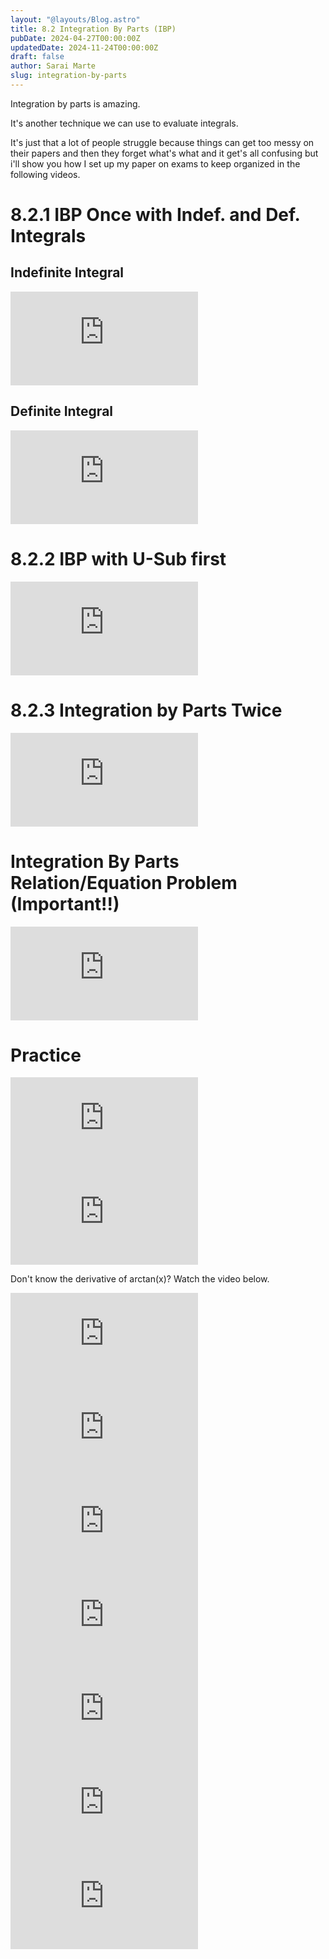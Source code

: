```yaml
---
layout: "@layouts/Blog.astro"
title: 8.2 Integration By Parts (IBP)
pubDate: 2024-04-27T00:00:00Z
updatedDate: 2024-11-24T00:00:00Z
draft: false
author: Sarai Marte
slug: integration-by-parts
---
```


Integration by parts is amazing.

It's another technique we can use to evaluate integrals. 

It's just that a lot of people struggle because things can get too messy on their papers and then they forget what's what and it get's all confusing but i'll show you how I set up my paper on exams to keep organized in the following videos. 

# 8.2.1 IBP Once  with Indef. and Def. Integrals

## Indefinite Integral 

<iframe src="https://www.youtube.com/embed/M1RolHxBNl8?si=NLaJupGzrU6LcomR" title="YouTube video player" frameborder="0" allow="accelerometer; autoplay; clipboard-write; encrypted-media; gyroscope; picture-in-picture; web-share" referrerpolicy="strict-origin-when-cross-origin" allowfullscreen></iframe>

## Definite Integral 

<iframe src="https://www.youtube.com/embed/sfiwErP5Jn0?si=zw6LJ2M7eIFE01A3" title="YouTube video player" frameborder="0" allow="accelerometer; autoplay; clipboard-write; encrypted-media; gyroscope; picture-in-picture; web-share" referrerpolicy="strict-origin-when-cross-origin" allowfullscreen></iframe>

# 8.2.2 IBP with U-Sub first

<iframe src="https://www.youtube.com/embed/Xdr5xB4IOHc?si=_KXIX5QxDxvUkgbQ" title="YouTube video player" frameborder="0" allow="accelerometer; autoplay; clipboard-write; encrypted-media; gyroscope; picture-in-picture; web-share" referrerpolicy="strict-origin-when-cross-origin" allowfullscreen></iframe>

# 8.2.3 Integration by Parts Twice 

<iframe src="https://www.youtube.com/embed/pLt9tn5fxLU?si=9twNM4W2GA6tRAQQ" title="YouTube video player" frameborder="0" allow="accelerometer; autoplay; clipboard-write; encrypted-media; gyroscope; picture-in-picture; web-share" referrerpolicy="strict-origin-when-cross-origin" allowfullscreen></iframe>

# Integration By Parts Relation/Equation Problem (Important!!)

<iframe src="https://www.youtube.com/embed/KPHXKkxIMh8?si=Hg4HgxMn0z69t5-Z" title="YouTube video player" frameborder="0" allow="accelerometer; autoplay; clipboard-write; encrypted-media; gyroscope; picture-in-picture; web-share" referrerpolicy="strict-origin-when-cross-origin" allowfullscreen></iframe>

# Practice

<Problem n = "1">
<Latex formula = "\int x \cos(2x) \, dx"/>
</Problem>
<Solution>
<Latex formula = "\frac{1}{2} x \sin(2x) + \frac{1}{4} \cos(2x) + C"/>
<iframe src="https://www.youtube.com/embed/IsOOklPXenk?si=hAUrZLwSXb51IlBF" title="YouTube video player" frameborder="0" allow="accelerometer; autoplay; clipboard-write; encrypted-media; gyroscope; picture-in-picture; web-share" referrerpolicy="strict-origin-when-cross-origin" allowfullscreen></iframe>
</Solution>


<Problem n = "2">
<Latex formula = "\int \tan^{-1}(x) \, dx"/>
</Problem>
<Solution>
<Latex formula = "\tan^{-1}(x) x - \frac{1}{2} \ln|1+x^2| + C"/>
<iframe src="https://www.youtube.com/embed/gDPHD69imMY?si=CzTWy_CdbQuUEj81" title="YouTube video player" frameborder="0" allow="accelerometer; autoplay; clipboard-write; encrypted-media; gyroscope; picture-in-picture; web-share" referrerpolicy="strict-origin-when-cross-origin" allowfullscreen></iframe>

Don't know the derivative of arctan(x)? Watch the video below.

<iframe src="https://www.youtube.com/embed/n_nnlZalj1w?si=zrh5FwUHLnCc_Qcd" title="YouTube video player" frameborder="0" allow="accelerometer; autoplay; clipboard-write; encrypted-media; gyroscope; picture-in-picture; web-share" referrerpolicy="strict-origin-when-cross-origin" allowfullscreen></iframe>
</Solution>


<Problem n = "3">
<Latex formula = "\int \ln(x) \, dx"/>
</Problem>
<Solution>
<Latex formula = "x \ln(x) - x + C"/>
<iframe src="https://www.youtube.com/embed/Qg7yT94MJzU?si=G4Z06YzInJBWA0mV" title="YouTube video player" frameborder="0" allow="accelerometer; autoplay; clipboard-write; encrypted-media; gyroscope; picture-in-picture; web-share" referrerpolicy="strict-origin-when-cross-origin" allowfullscreen></iframe>
</Solution>

<Problem n = "4">
<Latex formula = "\int \ln(x) \sqrt{x} \, dx"/>
</Problem>
<Solution>
<Latex formula = "\frac{2}{3} \ln(x) x^{\frac{3}{2}} - \frac{4}{9} x^{\frac{3}{2}} + C"/>
<iframe src="https://www.youtube.com/embed/7I_EbqjdGzY?si=Y4bEdGZX60HCk8UX" title="YouTube video player" frameborder="0" allow="accelerometer; autoplay; clipboard-write; encrypted-media; gyroscope; picture-in-picture; web-share" referrerpolicy="strict-origin-when-cross-origin" allowfullscreen></iframe>
</Solution>

<Problem n = "5">
<Latex formula = "\int \sin(\sqrt{x}) \, dx"/>
</Problem>
<Solution>
<Latex formula = "-2\sqrt{x} \cos(\sqrt{x}) + 2\sin(\sqrt{x}) + C"/>
<iframe src="https://www.youtube.com/embed/Xdr5xB4IOHc?si=dtuqOr934VieJ1Ig" title="YouTube video player" frameborder="0" allow="accelerometer; autoplay; clipboard-write; encrypted-media; gyroscope; picture-in-picture; web-share" referrerpolicy="strict-origin-when-cross-origin" allowfullscreen></iframe>
</Solution>


<Problem n = "6">
<Latex formula = "\int e^{4x} \cos(x) \, dx"/>
</Problem>
<Solution>
<Latex formula = "\frac{1}{17} e^{4x} \sin(x) + \frac{4}{17} e^{4x} \cos(x) + C"/>
</Solution>


<Problem n = "7">
<Latex formula = "\int x^{3} cos(5x) \, dx"/>
</Problem>
<Solution>
<iframe src="https://www.youtube.com/embed/uJrajsiqusc?si=PdgWu7-B4Z5oh7SX" title="YouTube video player" frameborder="0" allow="accelerometer; autoplay; clipboard-write; encrypted-media; gyroscope; picture-in-picture; web-share" referrerpolicy="strict-origin-when-cross-origin" allowfullscreen></iframe>
</Solution>

<Problem n = "8">
<Latex formula = "\int \cos(3x) \cos(7x) \, dx"/>
</Problem>
<Solution>
</Solution>


<Problem n = "9">
<Latex formula = "\int \frac{\ln(x)}{x^4} \, dx"/>
</Problem>
<Solution>
<Latex formula = "-\frac{1}{3x^3} \left[ \ln(x) + \frac{1}{3} \right] + C"/>
<iframe  src="https://www.youtube.com/embed/wEzGew21pT4?si=CTbbvNrBxIjVlVuW" title="YouTube video player" frameborder="0" allow="accelerometer; autoplay; clipboard-write; encrypted-media; gyroscope; picture-in-picture; web-share" referrerpolicy="strict-origin-when-cross-origin" allowfullscreen></iframe>
</Solution>

<Problem n = "10">
<Latex formula = "\int 5x e^{(8x+1)} \, dx"/>
</Problem>
<Solution>
<Latex formula = "\frac{5}{8} e^{(8x+1)} \left[x - \frac{1}{8}\right] + C"/>
<iframe  src="https://www.youtube.com/embed/kNrAhNFhJUU?si=_DNdAhrgnXLg3KzC" title="YouTube video player" frameborder="0" allow="accelerometer; autoplay; clipboard-write; encrypted-media; gyroscope; picture-in-picture; web-share" referrerpolicy="strict-origin-when-cross-origin" allowfullscreen></iframe>
</Solution>


<Problem n = "11">
<Latex formula = "\int e^{x} cos(x) \, dx"/>
</Problem>
<Solution>
<Latex formula="\frac{e^x \sin(x) + e^x \cos(x)}{2} + C" />
</Solution>
